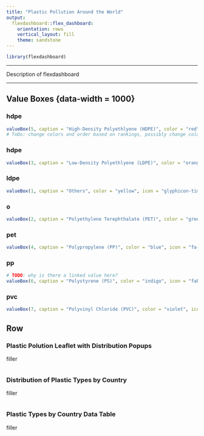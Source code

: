 ```yaml
---
title: "Plastic Pollution Around the World"
output: 
  flexdashboard::flex_dashboard:
    orientation: rows
    vertical_layout: fill
    theme: sandstone
---
```


```r
library(flexdashboard)
```
-----------------------------------------------------------------------

Description of flexdashboard

-----------------------------------------------------------------------

Value Boxes {data-width = 1000}
-----------------------------------------------------------------------

### hdpe

```r
valueBox(5, caption = "High-Density Polyethlyene (HDPE)", color = "red", icon = "ion-cube")
# ToDo: change colors and order based on rankings, possibly change colors
```

### hdpe

```r
valueBox(3, caption = "Low-Density Polyethlyene (LDPE)", color = "orange", icon = "fa-twitter")
```

### ldpe

```r
valueBox(1, caption = "Others", color = "yellow", icon = "glyphicon-time")
```

### o

```r
valueBox(2, caption = "Polyethylene Terephthalate (PET)", color = "green", icon = "fa-facebook")
```

### pet

```r
valueBox(4, caption = "Polypropylene (PP)", color = "blue", icon = "fa-facebook")
```

### pp

```r
# TODO: why is there a linked value here?
valueBox(6, caption = "Polystyrene (PS)", color = "indigo", icon = "fab fa-r-project")
```

### pvc

```r
valueBox(7, caption = "Polyvinyl Chloride (PVC)", color = "violet", icon = "fa-facebook")
```

Row {.tabset .tabset-fade}
-----------------------------------------------------------------------

### Plastic Polution Leaflet with Distribution Popups
filler

```r

```

### Distribution of Plastic Types by Country
filler

```r

```

### Plastic Types by Country Data Table
filler

```r

```

